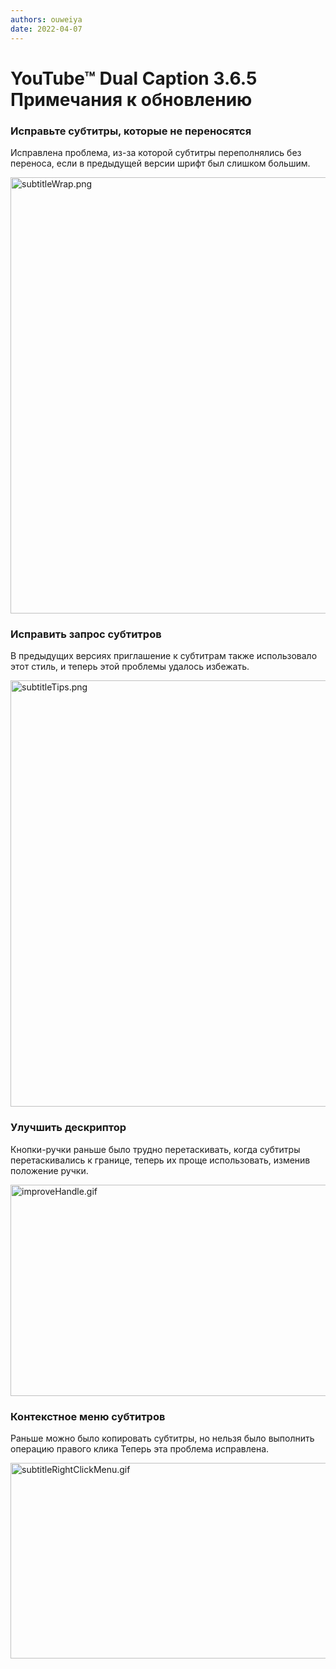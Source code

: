 ```yaml
---
authors: ouweiya
date: 2022-04-07
---
```





# YouTube™ Dual Caption 3.6.5 Примечания к обновлению

 ### Исправьте субтитры, которые не переносятся

 Исправлена проблема, из-за которой субтитры переполнялись без переноса, если в предыдущей версии шрифт был слишком большим.

<img src={subtitleWrap} alt="subtitleWrap.png" width="600" height="698" />

### Исправить запрос субтитров

В предыдущих версиях приглашение к субтитрам также использовало этот стиль, и теперь этой проблемы удалось избежать.

<img src={subtitleTips} alt="subtitleTips.png" width="600" height="682" />

### Улучшить дескриптор

Кнопки-ручки раньше было трудно перетаскивать, когда субтитры перетаскивались к границе, теперь их проще использовать, изменив положение ручки.

<img src={improveHandle} alt="improveHandle.gif" width="600" height="338" />

### Контекстное меню субтитров

Раньше можно было копировать субтитры, но нельзя было выполнить операцию правого клика Теперь эта проблема исправлена.

<img src={subtitleRightClickMenu} alt="subtitleRightClickMenu.gif" width="600" height="313" />

<WebStore />